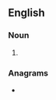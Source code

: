 ==English==

===Noun===
{{head|en|noun form}}

# {{plural of|en|newsdealer}}

===Anagrams===
* {{anagrams|en|a=adeeelnrssw|leewardness}}